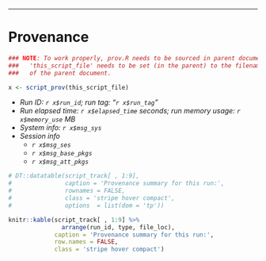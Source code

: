 -----

# Provenance

``` r
### NOTE: To work properly, prov.R needs to be sourced in parent document; and
###   'this_script_file' needs to be set (in the parent) to the filename
###   of the parent document.

x <- script_prov(this_script_file) 
```

* *Run ID: `r x$run_id`; run tag: "`r x$run_tag`"*
* *Run elapsed time: `r x$elapsed_time` seconds; run memory usage: `r x$memory_use` MB*
* *System info: `r x$msg_sys`*
* *Session info*
    * *`r x$msg_ses`*
    * *`r x$msg_base_pkgs`*
    * *`r x$msg_att_pkgs`*

``` r

# DT::datatable(script_track[ , 1:9],
#               caption = 'Provenance summary for this run:',
#               rownames = FALSE,
#               class = 'stripe hover compact',
#               options  = list(dom = 'tp'))

knitr::kable(script_track[ , 1:9] %>% 
               arrange(run_id, type, file_loc),
             caption = 'Provenance summary for this run:',              
             row.names = FALSE,
             class = 'stripe hover compact')

```
